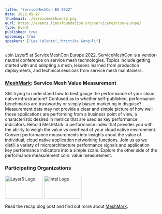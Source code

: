 ```yaml
---
title: "ServiceMeshCon EU 2022"
date: 2022-05-17
thumbnail: ./servicemeshcon22.png
eurl: https://events.linuxfoundation.org/servicemeshcon-europe/
type: Event
published: true
upcoming: true
speakers: ["Lee Calcote","Mrittika Ganguli"]
---
```



Join Layer5 at ServiceMeshCon Europe 2022. <a href="https://events.linuxfoundation.org/servicemeshcon-europe/">ServiceMeshCon</a> is a vendor-neutral conference on service mesh technologies. Topics include getting started with and adopting a mesh, lessons learned from production deployments, and technical sessions from service mesh maintainers.

<h3><a href="https://smp-spec.io/meshmark">MeshMark</a>: Service Mesh Value Measurement</h3>
<p>
Still trying to understand how to best gauge the performance of your cloud native infrastructure? Confused as to whether self-published, performance benchmarks are trustworthy or simply biased marketing in disguise? Measurement data may not provide a clear and simple picture of how well those applications are performing from a business point of view, a characteristic desired in metrics that are used as key performance indicators. Behold MeshMark: a performance index that provides you with the ability to weigh the value vs overhead of your cloud native environment. Convert performance measurements into insights about the value of individual, cloud native application networking functions. Join us as we distill a variety of microarchitecture performance signals and application key performance indicators into a simple scale. Explore the other side of the performance measurement coin: value measurement.
</p>
<h3>Participating Organizations</h3>
<div>
    <img src={Layer5Logo} alt="Layer5 Logo" width="125" height="75" />
    <img src={IntelLogo} alt="Intel Logo" width="125" height="75" />
</div>
<p>
Read the recap <Link to="/blog/service-mesh-performance/meshmark-cloud-native-value-measurement">blog</Link> post and find out more about <a href="https://smp-spec.io/meshmark">MeshMark</a>. 
</p>